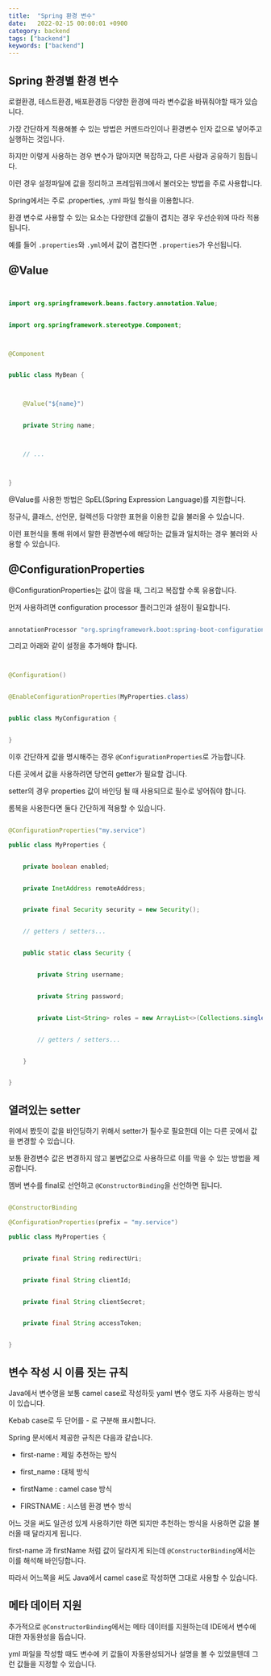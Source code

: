 ```yaml
---
title:  "Spring 환경 변수"
date:   2022-02-15 00:00:01 +0900
category: backend
tags: ["backend"]
keywords: ["backend"]
---
```


## Spring 환경별 환경 변수

로컬환경, 테스트환경, 배포환경등 다양한 환경에 따라 변수값을 바꿔줘야할 때가 있습니다.

가장 간단하게 적용해볼 수 있는 방법은 커맨드라인이나 환경변수 인자 값으로 넣어주고 실행하는 것입니다.

하지만 이렇게 사용하는 경우 변수가 많아지면 복잡하고, 다른 사람과 공유하기 힘듭니다.

이런 경우 설정파일에 값을 정리하고 프레임워크에서 불러오는 방법을 주로 사용합니다.

Spring에서는 주로 .properties, .yml 파일 형식을 이용합니다.

환경 변수로 사용할 수 있는 요소는 다양한데 값들이 겹치는 경우 우선순위에 따라 적용됩니다.

예를 들어 `.properties`와 `.yml`에서 값이 겹친다면 `.properties`가 우선됩니다.


## @Value


```java


import org.springframework.beans.factory.annotation.Value;


import org.springframework.stereotype.Component;



@Component


public class MyBean {



    @Value("${name}")


    private String name;



    // ...



}


```



@Value를 사용한 방법은 SpEL(Spring Expression Language)를 지원합니다.


정규식, 클래스, 선언문, 컬렉션등 다양한 표현을 이용한 값을 불러올 수 있습니다.


이런 표현식을 통해 위에서 말한 환경변수에 해당하는 값들과 일치하는 경우 불러와 사용할 수 있습니다.



## @ConfigurationProperties


@ConfigurationProperties는 값이 많을 때, 그리고 복잡할 수록 유용합니다.


먼저 사용하려면 configuration processor 플러그인과 설정이 필요합니다.



```gradle

annotationProcessor "org.springframework.boot:spring-boot-configuration-processor"

```


그리고 아래와 같이 설정을 추가해야 합니다.



```java


@Configuration()


@EnableConfigurationProperties(MyProperties.class)


public class MyConfiguration {


}


```



이후 간단하게 값을 명시해주는 경우 `@ConfigurationProperties`로 가능합니다.


다른 곳에서 값을 사용하려면 당연히 getter가 필요할 겁니다.


setter의 경우 properties 값이 바인딩 될 때 사용되므로 필수로 넣어줘야 합니다.


롬복을 사용한다면 둘다 간단하게 적용할 수 있습니다.


```java

@ConfigurationProperties("my.service")

public class MyProperties {


    private boolean enabled;


    private InetAddress remoteAddress;


    private final Security security = new Security();


    // getters / setters...


    public static class Security {


        private String username;


        private String password;


        private List<String> roles = new ArrayList<>(Collections.singleton("USER"));


        // getters / setters...


    }


}

```


## 열려있는 setter

위에서 봤듯이 값을 바인딩하기 위해서 setter가 필수로 필요한데 이는 다른 곳에서 값을 변경할 수 있습니다.

보통 환경변수 값은 변경하지 않고 불변값으로 사용하므로 이를 막을 수 있는 방법을 제공합니다.

멤버 변수를 final로 선언하고 `@ConstructorBinding`을 선언하면 됩니다.


```java

@ConstructorBinding

@ConfigurationProperties(prefix = "my.service")

public class MyProperties {


    private final String redirectUri;


    private final String clientId;


    private final String clientSecret;


    private final String accessToken;


}

```


## 변수 작성 시 이름 짓는 규칙

Java에서 변수명을 보통 camel case로 작성하듯 yaml 변수 명도 자주 사용하는 방식이 있습니다.

Kebab case로 두 단어를 - 로 구분해 표시합니다.

Spring 문서에서 제공한 규칙은 다음과 같습니다.


- first-name : 제일 추천하는 방식

- first_name : 대체 방식

- firstName : camel case 방식

- FIRSTNAME : 시스템 환경 변수 방식


어느 것을 써도 일관성 있게 사용하기만 하면 되지만 추천하는 방식을 사용하면 값을 불러올 때 달라지게 됩니다.

first-name 과 firstName 처럼 값이 달라지게 되는데 `@ConstructorBinding`에서는 이를 해석해 바인딩합니다.

따라서 어느쪽을 써도 Java에서 camel case로 작성하면 그대로 사용할 수 있습니다.


## 메타 데이터 지원

추가적으로 `@ConstructorBinding`에서는 메타 데이터를 지원하는데 IDE에서 변수에 대한 자동완성을 돕습니다.

yml 파일을 작성할 때도 변수에 키 값들이 자동완성되거나 설명을 볼 수 있었을텐데 그런 값들을 지정할 수 있습니다.